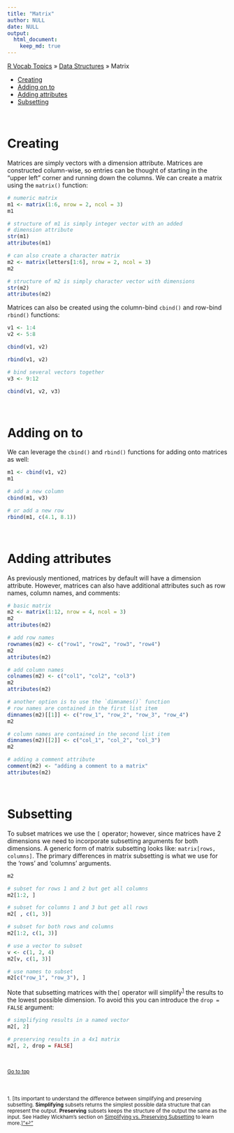 ```yaml
---
title: "Matrix"
author: NULL
date: NULL
output:
  html_document:
    keep_md: true
---
```


[R Vocab Topics](index) &#187; [Data Structures](data_structures) &#187; Matrix

* <a href="#creating">Creating</a>
* <a href="#adding">Adding on to</a>
* <a href="#attributes">Adding attributes</a>
* <a href="#subsetting">Subsetting</a>


<br>

<a name="creating"></a>

# Creating
Matrices are simply vectors with a dimension attribute.  Matrices are constructed column-wise, so entries can be thought of starting in the “upper left” corner and running down the columns.  We can create a matrix using the `matrix()` function:
```r
# numeric matrix
m1 <- matrix(1:6, nrow = 2, ncol = 3)
m1

# structure of m1 is simply integer vector with an added
# dimension attribute
str(m1)
attributes(m1)

# can also create a character matrix
m2 <- matrix(letters[1:6], nrow = 2, ncol = 3)
m2

# structure of m2 is simply character vector with dimensions
str(m2)
attributes(m2)
```

Matrices can also be created using the column-bind `cbind()` and row-bind `rbind()` functions:
```r
v1 <- 1:4
v2 <- 5:8

cbind(v1, v2)

rbind(v1, v2)

# bind several vectors together
v3 <- 9:12

cbind(v1, v2, v3)
```


<br>

<a name="adding"></a>

# Adding on to
We can leverage the `cbind()` and `rbind()` functions for adding onto matrices as well:
```r
m1 <- cbind(v1, v2)
m1

# add a new column
cbind(m1, v3)

# or add a new row
rbind(m1, c(4.1, 8.1))
```



<br>

<a name="attributes"></a>

# Adding attributes
As previously mentioned, matrices by default will have a dimension attribute.  However, matrices can also have additional attributes such as row names, column names, and comments:
```r
# basic matrix
m2 <- matrix(1:12, nrow = 4, ncol = 3)
m2
attributes(m2)

# add row names
rownames(m2) <- c("row1", "row2", "row3", "row4")
m2
attributes(m2)

# add column names
colnames(m2) <- c("col1", "col2", "col3")
m2
attributes(m2)

# another option is to use the `dimnames()` function
# row names are contained in the first list item
dimnames(m2)[[1]] <- c("row_1", "row_2", "row_3", "row_4")
m2

# column names are contained in the second list item
dimnames(m2)[[2]] <- c("col_1", "col_2", "col_3")
m2

# adding a comment attribute
comment(m2) <- "adding a comment to a matrix"
attributes(m2)
```

<br>

<a name="subsetting"></a>

# Subsetting
To subset matrices we use the `[` operator; however, since matrices have 2 dimensions we need to incorporate subsetting arguments for both dimensions.  A generic form of matrix subsetting looks like: `matrix[rows, columns]`.  The primary differences in matrix subsetting is what we use for the 'rows' and 'columns' arguments.
```r
m2

# subset for rows 1 and 2 but get all columns
m2[1:2, ]

# subset for columns 1 and 3 but get all rows
m2[ , c(1, 3)]

# subset for both rows and columns
m2[1:2, c(1, 3)]

# use a vector to subset
v <- c(1, 2, 4)
m2[v, c(1, 3)]

# use names to subset
m2[c("row_1", "row_3"), ]

```

Note that subsetting matrices with the`[` operator will simplify<sup><a href="#fn1" id="ref1">1</a></sup> the results to the lowest possible dimension.  To avoid this you can introduce the `drop = FALSE` argument:
```r
# simplifying results in a named vector
m2[, 2]

# preserving results in a 4x1 matrix
m2[, 2, drop = FALSE]
```

<br>

<small><a href="#">Go to top</a></small>

<br>
<br>
<sup id="fn1">1. [Its important to understand the difference between simplifying and preserving subsetting.  **Simplifying** subsets returns the simplest possible data structure that can represent the output. **Preserving** subsets keeps the structure of the output the same as the input.  See Hadley Wickham's section on [Simplifying vs. Preserving Subsetting](http://adv-r.had.co.nz/Subsetting.html#subsetting-operators) to learn more.]<a href="#ref1" title="Jump back to footnote 1 in the text.">"&#8617;"</a><sup>
